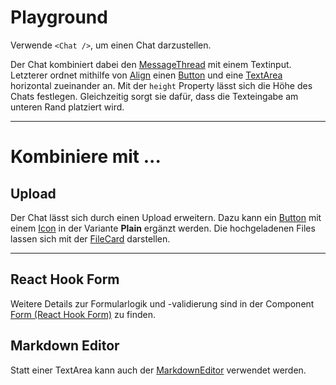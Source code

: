 # Playground

Verwende `<Chat />`, um einen Chat darzustellen.

Der Chat kombiniert dabei den
[MessageThread](/03-components/chat/message-thread/overview) mit einem Textinput.
Letzterer ordnet mithilfe von [Align](/03-components/structure/align/overview) einen
[Button](/03-components/actions/button/overview) und eine
[TextArea](/03-components/form-controls/text-area/overview) horizontal zueinander an.
Mit der `height` Property lässt sich die Höhe des Chats festlegen. Gleichzeitig
sorgt sie dafür, dass die Texteingabe am unteren Rand platziert wird.

<LiveCodeEditor />

---

# Kombiniere mit ...

## Upload

Der Chat lässt sich durch einen Upload erweitern. Dazu kann ein
[Button](/03-components/actions/button/overview) mit einem
[Icon](/03-components/content/icon/overview) in der Variante **Plain** ergänzt werden.
Die hochgeladenen Files lassen sich mit der
[FileCard](/03-components/upload/file-card/overview) darstellen.

<LiveCodeEditor example="upload" editorCollapsed />

---

## React Hook Form

Weitere Details zur Formularlogik und -validierung sind in der Component
[Form (React Hook Form)](/03-components/form-controls/form-react-hook-form/overview) zu
finden.

<LiveCodeEditor example="form" editorCollapsed />

## Markdown Editor

Statt einer TextArea kann auch der
[MarkdownEditor](/03-components/form-controls/markdown-editor/overview) verwendet werden.

<LiveCodeEditor example="markdown-editor" editorCollapsed />
